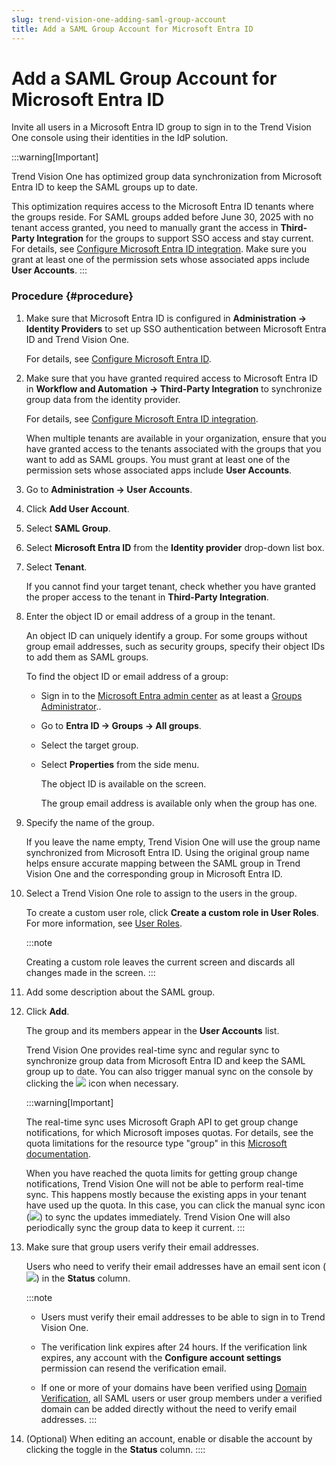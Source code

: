 ```yaml
---
slug: trend-vision-one-adding-saml-group-account
title: Add a SAML Group Account for Microsoft Entra ID
---
```

# Add a SAML Group Account for Microsoft Entra ID

Invite all users in a Microsoft Entra ID group to sign in to the Trend Vision One console using their identities in the IdP solution.

:::warning[Important]

Trend Vision One has optimized group data synchronization from Microsoft Entra ID to keep the SAML groups up to date.

This optimization requires access to the Microsoft Entra ID tenants where the groups reside. For SAML groups added before June 30, 2025 with no tenant access granted, you need to manually grant the access in **Third-Party Integration** for the groups to support SSO access and stay current. For details, see [Configure Microsoft Entra ID integration](configuring-integration.mdx). Make sure you grant at least one of the permission sets whose associated apps include **User Accounts**.
:::

### Procedure {#procedure}

1.  Make sure that Microsoft Entra ID is configured in **Administration → Identity Providers** to set up SSO authentication between Microsoft Entra ID and Trend Vision One.

    For details, see [Configure Microsoft Entra ID](configuring-saml-ad.mdx).

2.  Make sure that you have granted required access to Microsoft Entra ID in **Workflow and Automation → Third-Party Integration** to synchronize group data from the identity provider.

    For details, see [Configure Microsoft Entra ID integration](configuring-integration.mdx).

    When multiple tenants are available in your organization, ensure that you have granted access to the tenants associated with the groups that you want to add as SAML groups. You must grant at least one of the permission sets whose associated apps include **User Accounts**.

3.  Go to **Administration → User Accounts**.

4.  Click **Add User Account**.

5.  Select **SAML Group**.

6.  Select **Microsoft Entra ID** from the **Identity provider** drop-down list box.

7.  Select **Tenant**.

    If you cannot find your target tenant, check whether you have granted the proper access to the tenant in **Third-Party Integration**.

8.  Enter the object ID or email address of a group in the tenant.

    An object ID can uniquely identify a group. For some groups without group email addresses, such as security groups, specify their object IDs to add them as SAML groups.

    To find the object ID or email address of a group:

    - Sign in to the [Microsoft Entra admin center](https://entra.microsoft.com/) as at least a [Groups Administrator](https://learn.microsoft.com/en-us/entra/identity/role-based-access-control/permissions-reference)..

    - Go to **Entra ID → Groups → All groups**.

    - Select the target group.

    - Select **Properties** from the side menu.

      The object ID is available on the screen.

      The group email address is available only when the group has one.

9.  Specify the name of the group.

    If you leave the name empty, Trend Vision One will use the group name synchronized from Microsoft Entra ID. Using the original group name helps ensure accurate mapping between the SAML group in Trend Vision One and the corresponding group in Microsoft Entra ID.

10. Select a Trend Vision One role to assign to the users in the group.

    To create a custom user role, click **Create a custom role in User Roles**. For more information, see [User Roles](user-roles-foundation-services.mdx).

    :::note

    Creating a custom role leaves the current screen and discards all changes made in the screen.
    :::

11. Add some description about the SAML group.

12. Click **Add**.

    The group and its members appear in the **User Accounts** list.

    Trend Vision One provides real-time sync and regular sync to synchronize group data from Microsoft Entra ID and keep the SAML group up to date. You can also trigger manual sync on the console by clicking the ![](/images/manual_sync=37801184-4937-4d8c-af79-9c00af3812b3.webp) icon when necessary.

    :::warning[Important]

    The real-time sync uses Microsoft Graph API to get group change notifications, for which Microsoft imposes quotas. For details, see the quota limitations for the resource type "group" in this [Microsoft documentation](https://learn.microsoft.com/en-us/graph/change-notifications-overview).

    When you have reached the quota limits for getting group change notifications, Trend Vision One will not be able to perform real-time sync. This happens mostly because the existing apps in your tenant have used up the quota. In this case, you can click the manual sync icon (![](/images/manual_sync=37801184-4937-4d8c-af79-9c00af3812b3.webp)) to sync the updates immediately. Trend Vision One will also periodically sync the group data to keep it current.
    :::

13. Make sure that group users verify their email addresses.

    Users who need to verify their email addresses have an email sent icon (![](/images/verify_email=765a7beb-7f89-425f-bc96-850966cec0cf.webp)) in the **Status** column.

    :::note

    - Users must verify their email addresses to be able to sign in to Trend Vision One.

    - The verification link expires after 24 hours. If the verification link expires, any account with the **Configure account settings** permission can resend the verification email.

    - If one or more of your domains have been verified using [Domain Verification](domain-verification.mdx), all SAML users or user group members under a verified domain can be added directly without the need to verify email addresses.
    :::

14. (Optional) When editing an account, enable or disable the account by clicking the toggle in the **Status** column.
::::
